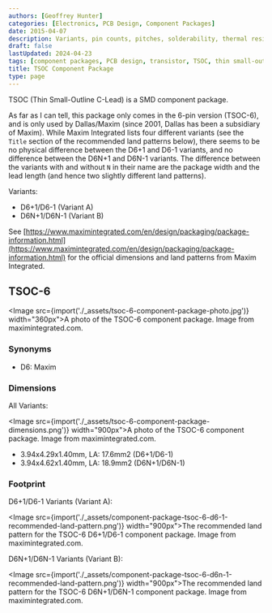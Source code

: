 ```yaml
---
authors: [Geoffrey Hunter]
categories: [Electronics, PCB Design, Component Packages]
date: 2015-04-07
description: Variants, pin counts, pitches, solderability, thermal resistances, dimensions, land patterns, 3D models and more info for the TSOC component package.
draft: false
lastUpdated: 2024-04-23
tags: [component packages, PCB design, transistor, TSOC, thin small-outline C-Lead, TSOC-6, D6-1, D6N-1, Dallas, Maxim]
title: TSOC Component Package
type: page
---
```



TSOC (Thin Small-Outline C-Lead) is a SMD component package.

As far as I can tell, this package only comes in the 6-pin version (TSOC-6), and is only used by Dallas/Maxim (since 2001, Dallas has been a subsidiary of Maxim). While Maxim Integrated lists four different variants (see the `Title` section of the recommended land patterns below), there seems to be no physical difference between the D6+1 and D6-1 variants, and no difference between the D6N+1 and D6N-1 variants. The difference between the variants with and without `N` in their name are the package width and the lead length (and hence two slightly different land patterns).

Variants:

* D6+1/D6-1 (Variant A)
* D6N+1/D6N-1 (Variant B)

See [https://www.maximintegrated.com/en/design/packaging/package-information.html](https://www.maximintegrated.com/en/design/packaging/package-information.html) for the official dimensions and land patterns from Maxim Integrated.

## TSOC-6

<Image src={import('./_assets/tsoc-6-component-package-photo.jpg')} width="360px">A photo of the TSOC-6 component package. Image from maximintegrated.com.</Image>

### Synonyms

* D6: Maxim

### Dimensions

All Variants:

<Image src={import('./_assets/tsoc-6-component-package-dimensions.png')} width="900px">A photo of the TSOC-6 component package. Image from maximintegrated.com.</Image>

* 3.94x4.29x1.40mm, LA: 17.6mm2 (D6+1/D6-1)
* 3.94x4.62x1.40mm, LA: 18.9mm2 (D6N+1/D6N-1)

### Footprint

D6+1/D6-1 Variants (Variant A):

<Image src={import('./_assets/component-package-tsoc-6-d6-1-recommended-land-pattern.png')} width="900px">The recommended land pattern for the TSOC-6 D6+1/D6-1 component package. Image from maximintegrated.com.</Image>

D6N+1/D6N-1 Variants (Variant B):

<Image src={import('./_assets/component-package-tsoc-6-d6n-1-recommended-land-pattern.png')} width="900px">The recommended land pattern for the TSOC-6 D6N+1/D6N-1 component package. Image from maximintegrated.com.</Image>
